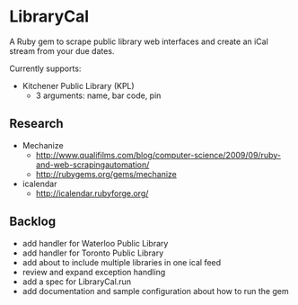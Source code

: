 =LibraryCal=
A Ruby gem to scrape public library web interfaces and create an iCal stream from your due dates.

Currently supports:
* Kitchener Public Library (KPL)
** 3 arguments: name, bar code, pin

==Research==
* Mechanize
** http://www.qualifilms.com/blog/computer-science/2009/09/ruby-and-web-scrapingautomation/
** http://rubygems.org/gems/mechanize
* icalendar
** http://icalendar.rubyforge.org/

==Backlog==
* add handler for Waterloo Public Library
* add handler for Toronto Public Library
* add about to include multiple libraries in one ical feed
* review and expand exception handling
* add a spec for LibraryCal.run
* add documentation and sample configuration about how to run the gem
